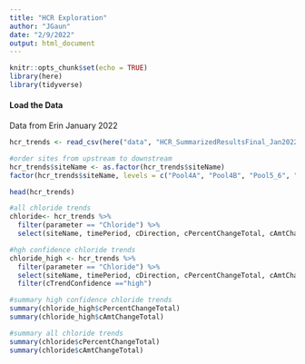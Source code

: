```yaml
---
title: "HCR Exploration"
author: "JGaun"
date: "2/9/2022"
output: html_document
---
```


```r
knitr::opts_chunk$set(echo = TRUE)
library(here)
library(tidyverse)
```


#### Load the Data

Data from Erin January 2022

```r
hcr_trends <- read_csv(here("data", "HCR_SummarizedResultsFinal_Jan2022.csv"))

#order sites from upstream to downstream
hcr_trends$siteName <- as.factor(hcr_trends$siteName)
factor(hcr_trends$siteName, levels = c("Pool4A", "Pool4B", "Pool5_6", "Pool8", "LD9", "LD11", "Pool13", "LD15", "LD17", "LD19", "LD21", "LD24", "Pool26", "OpenRiver", "J-36", "I-05", "LaGrange" ))

head(hcr_trends)
```


```r
#all chloride trends
chloride<- hcr_trends %>% 
  filter(parameter == "Chloride") %>%
  select(siteName, timePeriod, cDirection, cPercentChangeTotal, cAmtChangeTotal, cUnits, cTrendConfidence) 

#hgh confidence chloride trends
chloride_high <- hcr_trends %>% 
  filter(parameter == "Chloride") %>%
  select(siteName, timePeriod, cDirection, cPercentChangeTotal, cAmtChangeTotal, cUnits, cTrendConfidence) %>% 
  filter(cTrendConfidence =="high") 

#summary high confidence chloride trends
summary(chloride_high$cPercentChangeTotal)
summary(chloride_high$cAmtChangeTotal)

#summary all chloride trends
summary(chloride$cPercentChangeTotal)
summary(chloride$cAmtChangeTotal)

```

